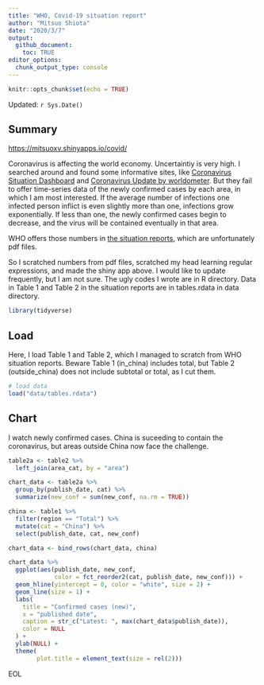 ```yaml
---
title: "WHO, Covid-19 situation report"
author: "Mitsuo Shiota"
date: "2020/3/7"
output: 
  github_document:
    toc: TRUE
editor_options: 
  chunk_output_type: console
---
```


```r
knitr::opts_chunk$set(echo = TRUE)
```

Updated: `r Sys.Date()`

## Summary

<https://mitsuoxv.shinyapps.io/covid/>

Coronavirus is affecting the world economy. Uncertaintiy is very high. I searched around and found some informative sites, like [Coronavirus Situation Dashboard](https://who.maps.arcgis.com/apps/opsdashboard/index.html#/c88e37cfc43b4ed3baf977d77e4a0667) and [Coronavirus Update by worldometer](https://www.worldometers.info/coronavirus/). But they fail to offer time-series data of the newly confirmed cases by each area, in which I am most interested. If the average number of infections one infected person inflict is even slightly more than one, infections grow exponentially. If less than one, the newly confirmed cases begin to decrease, and the virus will be contained eventually in that area.

WHO offers those numbers in [the situation reports](https://www.who.int/emergencies/diseases/novel-coronavirus-2019/situation-reports/), which are unfortunately pdf files.

So I scratched numbers from pdf files, scratched my head learning regular expressions, and made the shiny app above. I would like to update frequently, but I am not sure. The ugly codes I wrote are in R directory. Data in Table 1 and Table 2 in the situation reports are in tables.rdata in data directory.

```r
library(tidyverse)
```

## Load

Here, I load Table 1 and Table 2, which I managed to scratch from WHO situation reports. Beware Table 1 (in_china) includes total, but Table 2 (outside_china) does not include subtotal or total, as I cut them.

```r
# load data
load("data/tables.rdata")
```

## Chart

I watch newly confirmed cases. China is suceeding to contain the coronavirus, but areas outside China now face the challenge.

```r
table2a <- table2 %>% 
  left_join(area_cat, by = "area")

chart_data <- table2a %>% 
  group_by(publish_date, cat) %>% 
  summarize(new_conf = sum(new_conf, na.rm = TRUE))

china <- table1 %>%
  filter(region == "Total") %>% 
  mutate(cat = "China") %>% 
  select(publish_date, cat, new_conf)

chart_data <- bind_rows(chart_data, china)

chart_data %>% 
  ggplot(aes(publish_date, new_conf,
             color = fct_reorder2(cat, publish_date, new_conf))) +
  geom_hline(yintercept = 0, color = "white", size = 2) +
  geom_line(size = 1) +
  labs(
    title = "Confirmed cases (new)",
    x = "published date",
    caption = str_c("Latest: ", max(chart_data$publish_date)),
    color = NULL
  ) +
  ylab(NULL) +
  theme(
        plot.title = element_text(size = rel(2)))

```

EOL

